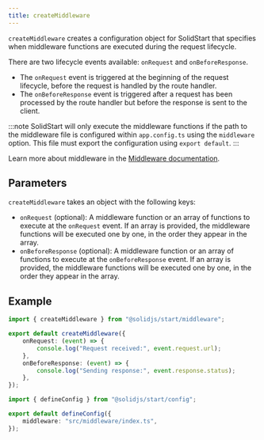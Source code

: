 ```yaml
---
title: createMiddleware
---
```


`createMiddleware` creates a configuration object for SolidStart that specifies when middleware functions are executed during the request lifecycle.

There are two lifecycle events available: `onRequest` and `onBeforeResponse`.

- The `onRequest` event is triggered at the beginning of the request lifecycle, before the request is handled by the route handler.
- The `onBeforeResponse` event is triggered after a request has been processed by the route handler but before the response is sent to the client.

:::note
SolidStart will only execute the middleware functions if the path to the middleware file is configured within `app.config.ts` using the `middleware` option.
This file must export the configuration using `export default`.
:::

Learn more about middleware in the [Middleware documentation](/solid-start/advanced/middleware).

## Parameters

`createMiddleware` takes an object with the following keys:

- `onRequest` (optional): A middleware function or an array of functions to execute at the `onRequest` event.
  If an array is provided, the middleware functions will be executed one by one, in the order they appear in the array.
- `onBeforeResponse` (optional): A middleware function or an array of functions to execute at the `onBeforeResponse` event.
  If an array is provided, the middleware functions will be executed one by one, in the order they appear in the array.

## Example

```ts title="src/middleware/index.ts"
import { createMiddleware } from "@solidjs/start/middleware";

export default createMiddleware({
	onRequest: (event) => {
		console.log("Request received:", event.request.url);
	},
	onBeforeResponse: (event) => {
		console.log("Sending response:", event.response.status);
	},
});
```

```ts title="app.config.ts"
import { defineConfig } from "@solidjs/start/config";

export default defineConfig({
	middleware: "src/middleware/index.ts",
});
```
